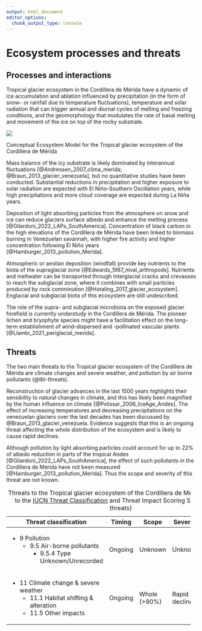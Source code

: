 ```yaml
---
output: html_document
editor_options: 
  chunk_output_type: console
---
```

# Ecosystem processes and threats

## Processes and interactions

Tropical glacier ecosystem in the Cordillera de Mérida have a dynamic of ice accumulation and ablation influenced by precipitation (in the form of snow- or rainfall due to temperature fluctuations), temperature and solar radiation that can trigger annual and diurnal cycles of melting and freezing conditions, and the geomorphology that modulates the rate of basal melting and movement of the ice on top of the rocky substrate.


::: {#fig-CEM}

![](../sandbox/CEM-Venezuela-TGE.png)

Conceptual Ecosystem Model for the Tropical glacier ecosystem of the Cordillera de Mérida
:::

Mass balance of the icy substrate is likely dominated by interannual fluctuations [@Andressen_2007_clima_merida; @Braun_2013_glacier_venezuela], but no quantitative studies have been conducted. Substantial reductions in precipitation and higher exposure to solar radiation are expected with El Niño–Southern Oscillation years, while high precipitations and more cloud coverage are expected during La Niña years.

Deposition of light absorbing particles from the atmosphere on snow and ice can reduce glaciers surface albedo and enhance the melting process [@Gilardoni_2022_LAPs_SouthAmerica]. Concentration of black carbon in the high elevations of the Cordillera de Mérida have been linked to biomass burning in Venezuelan savannah, with higher fire activity and higher concentration following El Niño years [@Hamburger_2013_pollution_Merida].

Atmospheric or aeolian deposition (windfall) provide key nutrients to the biota of the supraglacial zone [@Edwards_1987_nival_arthropods]. Nutrients and meltwater can be transported through interglacial cracks and crevasses to reach the subglacial zone, where it combines with small particles produced by rock comminution [@Hotaling_2017_glacier_ecosystem].  Englacial and subglacial biota of this ecosystem are still undescribed.

The role of the supra- and subglacial microbiota on the exposed glacier forefield is currently understudy in the Cordillera de Mérida. The pioneer lichen and bryophyte species might have a facilitation effect on the long-term establishment of wind-dispersed and -pollinated vascular plants [@Llambi_2021_periglacial_merida].

## Threats

The two main threats to the Tropical glacier ecosystem of the Cordillera de Mérida are climate changes and severe weather, and pollution by air borne pollutants (@tbl-threats).

Reconstruction of glacier advances in the last 1500 years highlights their sensibility to natural changes in climate, and this has likely been magnified by the human influence on climate [@Polissar_2006_IceAge_Andes]. The effect of increasing temperatures and decreasing precipitations  on the venezuelan glaciers over the last decades has been discussed by @Braun_2013_glacier_venezuela. Evidence suggests that this is an ongoing threat affecting the whole distribution of the ecosystem and is likely to cause rapid declines.

Although pollution by light absorbing particles could account for up to 22% of albedo reduction in parts of the tropical Andes [@Gilardoni_2022_LAPs_SouthAmerica], the effect of such pollutants in the Cordillera de Mérida have not been measured [@Hamburger_2013_pollution_Merida]. Thus the scope and severity of this threat are not known.

+-----------------------------------------+---------+--------------+----------------+-------------+
| Threat classification                   | Timing  | Scope        |  Severity      | Score       |
+=========================================+=========+==============+================+=============+
| - 9 Pollution                           | Ongoing | Unknown      | Unknown        | Unknown     |
|   - 9.5 Air-borne pollutants            |         |              |                |             |
|     - 9.5.4 Type Unknown/Unrecorded     |         |              |                |             |
+-----------------------------------------+---------+--------------+----------------+-------------+
| - 11 Climate change & severe weather    | Ongoing | Whole (>90%) | Rapid declines | High Impact |
|   - 11.1 Habitat shifting & alteration  |         |              |                |             |
|   - 11.5 Other impacts                  |         |              |                |             |
+-----------------------------------------+---------+--------------+----------------+-------------+
: Threats to the Tropical glacier ecosystem of the Cordillera de Mérida according to the [IUCN Threat Classification](https://www.iucnredlist.org/resources/threat-classification-scheme) and Threat Impact Scoring System {#tbl-threats}

